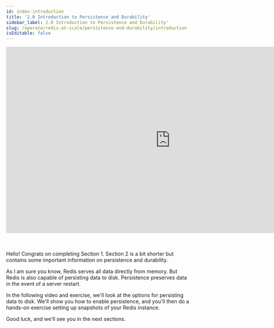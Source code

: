 ```yaml
---
id: index-introduction
title: '2.0 Introduction to Persistence and Durability'
sidebar_label: 2.0 Introduction to Persistence and Durability'
slug: /operate/redis-at-scale/persistence-and-durability/introduction
isEditable: false
---
```



<div align="center">
<iframe width="896" height="509" src="https://www.youtube.com/embed/FzXp4CkxgzU" title="YouTube video player" frameborder="0" allow="accelerometer; autoplay; clipboard-write; encrypted-media; gyroscope; picture-in-picture" allowfullscreen></iframe>
</div>
<br />
<br />
<p>Hello! Congrats on completing Section 1. Section 2 is a bit shorter but contains some important information on persistence and durability.</p>

As I am sure you know, Redis serves all data directly from memory. But Redis is also capable of persisting data to disk. Persistence preserves data in the event of a server restart. 

In the following video and exercise, we'll look at the options for persisting data to disk. We'll show you how to enable persistence, and you'll then do a hands-on exercise setting up snapshots of your Redis instance.

Good luck, and we'll see you in the next sections.
